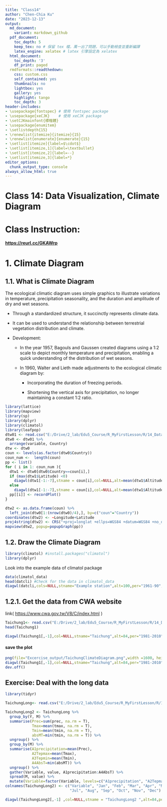 ```yaml
---
title: "Class14"
author: "Chen-Chia Ku"
date: "2023-12-13"
output:
  md_document:
    variant: markdown_github
  pdf_document:
    toc_depth: 5
    keep_tex: no # 保留 tex 檔，萬一出了問題，可以手動檢查並重新編譯
    latex_engine: xelatex # latex 引擎設定為 xelatex
  html_document:
    toc_depth: '3'
    df_print: paged
  rmdformats::readthedown:
    css: custom.css
    self_contained: yes
    thumbnails: no
    lightbox: yes
    gallery: yes
    highlight: tango
    toc_depth: 3
header-includes:
- \usepackage{fontspec} # 使用 fontspec package
- \usepackage{xeCJK}    # 使用 xeCJK package
- \setCJKmainfont{標楷體}
- \usepackage{enumitem}
- \setlistdepth{15}
- \renewlist{itemize}{itemize}{15}
- \renewlist{enumerate}{enumerate}{15}
- \setlist[itemize]{label=$\cdot$}
- \setlist[itemize,1]{label=\textbullet}
- \setlist[itemize,2]{label=--}
- \setlist[itemize,3]{label=*}
editor_options:
  chunk_output_type: console
always_allow_html: true
---
```

# **Class 14: Data Visualization, Climate Diagram**

# Class Instruction:

[**https://reurl.cc/GKAWrp**](https://reurl.cc/GKAWrp)


# 1. Climate Diagram

## 1.1. What is Climate Diagram

The ecological climatic diagram uses simple graphics to illustrate variations in temperature, precipitation seasonality, and the duration and amplitude of dry and wet seasons.

-   Through a standardized structure, it succinctly represents climate data.

-   It can be used to understand the relationship between terrestrial vegetation distribution and climate.

-   Development:

    -   In the year 1957, Bagouls and Gaussen created diagrams using a 1:2 scale to depict monthly temperature and precipitation, enabling a quick understanding of the distribution of wet seasons.

    -   In 1960, Walter and Lieth made adjustments to the ecological climatic diagram by:

        -   Incorporating the duration of freezing periods.

        -   Shortening the vertical axis for precipitation, no longer maintaining a constant 1:2 ratio.


```r
library(lattice)
library(mapview)
library(sp)
library(dplyr)
library(climatol)
library(leafpop)
dtw01 <- read.csv("E:/Drive/2_lab/Edu5_Course/R_MyFirstLesson/R/14_DataVisualize_ClimateDiagram/Attachment/World.csv", fileEncoding = "big5")
dtw0 <- dtw01 %>%
  arrange(variable, Country)
dtw <- dtw0
coun <- levels(as.factor(dtw0$Country))
coun_num <-  length(coun)
pp <- list()
for ( i in 1: coun_num ){
  dtw1 <- dtw0[dtw0$Country==coun[i],]
  if (max(dtw1$Latitude) <0)
    diagwl(dtw1[-1:-7],stname = coun[i],col=NULL,alt=mean(dtw1$Altitude),per=paste(dtw1$start,dtw1$end, sep="-"),mlab="en", shem=TRUE)
  else
    diagwl(dtw1[-1:-7],stname = coun[i],col=NULL,alt=mean(dtw1$Altitude),per=paste(dtw1$start,dtw1$end, sep="-"),mlab="en", shem=FALSE)
  pp[[i]] <- recordPlot()
} 

```

```r

dtw2 <- as.data.frame(coun) %>%
  left_join(dtw0[1:(nrow(dtw0)/4),], by=c("coun"="Country"))
coordinates(dtw2) <- ~Longitude+Latitude
proj4string(dtw2) <- CRS("+proj=longlat +ellps=WGS84 +datum=WGS84 +no_defs")
mapview(dtw2, popup=popupGraph(pp))

```

## 1.2. Draw the Climate Diagram

```r
library(climatol) #install.packages("climatol")
library(dplyr)
```

Look into the example data of climatol package

```r
data(climatol_data)
head(datcli) #Check for the data in climatol_data
diagwl(datcli,cols=NULL,stname="Example station",alt=100,per="1961-90",mlab="en")
```

## 1.2.1. Get the data from CWA website

link( <https://www.cwa.gov.tw/V8/C/index.html> )

```r
Taichung1<- read.csv("E:/Drive/2_lab/Edu5_Course/R_MyFirstLesson/R/14_DataVisualize_ClimateDiagram/Attachment/TaichungClimatdt.csv")
head(Taichung1)
```

```r
diagwl(Taichung1[,-1],col=NULL,stname="Taichung",alt=84,per="1981-2010",mlab="en", shem=FALSE)
```

#### save the plot

```r
png(file="Excercise_output/TaichungClimateDiagram.png",width =1600, height= 1800,res=300)
diagwl(Taichung1[,-1],col=NULL,stname="Taichung",alt=84,per="1981-2010",mlab="en", shem=FALSE)
dev.off()
```

## Exercise: Deal with the long data

```r
library(tidyr)

TaichungLong<- read.csv("E:/Drive/2_lab/Edu5_Course/R_MyFirstLesson/R/14_DataVisualize_ClimateDiagram/Attachment/Taichung2013_2023.csv")

TaichungLong2 <- TaichungLong %>%
  group_by(Y, M) %>%
  summarise(Prec=sum(prec, na.rm = T), 
            Tmax=mean(tmax, na.rm = T), 
            Tmin=mean(tmin, na.rm = T), 
            absMT=min(tmin, na.rm = T)) %>%
  ungroup() %>%
  group_by(M) %>%
  summarise(A1precipitation=mean(Prec), 
            A2Tepmax=mean(Tmax), 
            A3Tepmin=mean(Tmin), 
            A4AbsT=min(absMT)) %>%
  ungroup() %>%
  gather(Variable, value, A1precipitation:A4AbsT) %>%
  spread(M, value) %>%
  mutate(Variable=factor(Variable, levels=c("A1precipitation", "A2Tepmax", "A3Tepmin", "A4AbsT" )))
colnames(TaichungLong2) <- c("Variable", "Jan", "Feb", "Mar", "Apr", "May", "Jun", 
                             "Jul", "Aug", "Sep", "Oct", "Nov", "Dec")

diagwl(TaichungLong2[,-1] ,col=NULL,stname = "TaichungLong2 ",alt=84,per="2013-2023",mlab="en", shem=FALSE)

```
